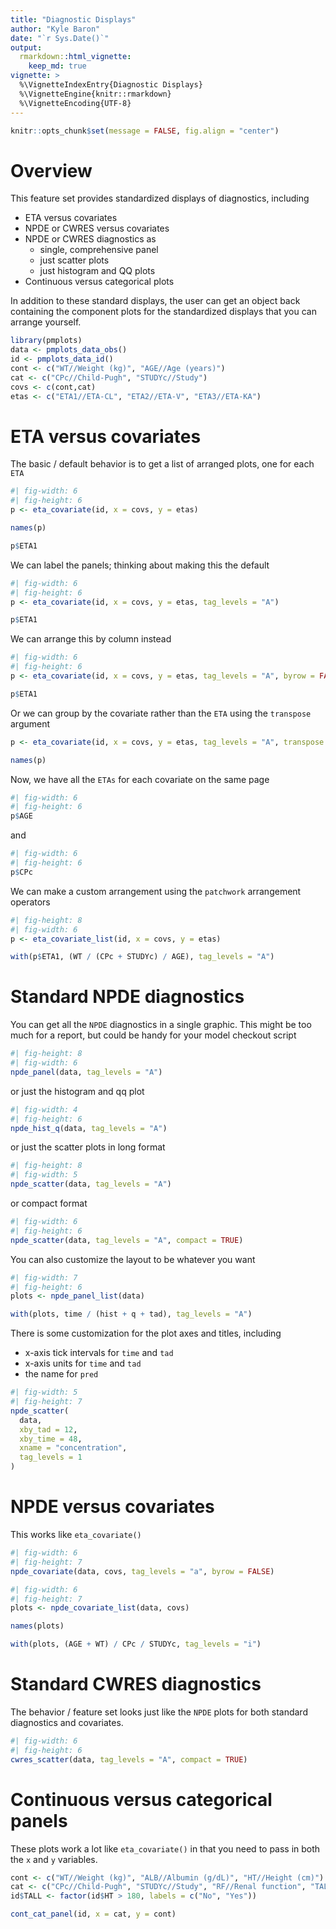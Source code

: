 ```yaml
---
title: "Diagnostic Displays"
author: "Kyle Baron"
date: "`r Sys.Date()`"
output: 
  rmarkdown::html_vignette: 
    keep_md: true
vignette: >
  %\VignetteIndexEntry{Diagnostic Displays}
  %\VignetteEngine{knitr::rmarkdown}
  %\VignetteEncoding{UTF-8}
---
```



```r
knitr::opts_chunk$set(message = FALSE, fig.align = "center")
```

# Overview

This feature set provides standardized displays of diagnostics, including

- ETA versus covariates
- NPDE or CWRES versus covariates
- NPDE or CWRES diagnostics as 
  - single, comprehensive panel
  - just scatter plots
  - just histogram and QQ plots
- Continuous versus categorical plots

In addition to these standard displays, the user can get an object back 
containing the component plots for the standardized displays 
that you can arrange yourself. 


```r
library(pmplots)
data <- pmplots_data_obs()
id <- pmplots_data_id()
cont <- c("WT//Weight (kg)", "AGE//Age (years)")
cat <- c("CPc//Child-Pugh", "STUDYc//Study")
covs <- c(cont,cat)
etas <- c("ETA1//ETA-CL", "ETA2//ETA-V", "ETA3//ETA-KA")
```


# ETA versus covariates

The basic / default behavior is to get a list of arranged plots, one for each 
`ETA`

```r
#| fig-width: 6
#| fig-height: 6
p <- eta_covariate(id, x = covs, y = etas)

names(p) 

p$ETA1
```

We can label the panels; thinking about making this the default

```r
#| fig-width: 6
#| fig-height: 6
p <- eta_covariate(id, x = covs, y = etas, tag_levels = "A")

p$ETA1
```


We can arrange this by column instead

```r
#| fig-width: 6
#| fig-height: 6
p <- eta_covariate(id, x = covs, y = etas, tag_levels = "A", byrow = FALSE)

p$ETA1
```

Or we can group by the covariate rather than the `ETA` using the `transpose` 
argument

```r
p <- eta_covariate(id, x = covs, y = etas, tag_levels = "A", transpose = TRUE)

names(p)
```

Now, we have all the `ETAs` for each covariate on the same page
```r
#| fig-width: 6
#| fig-height: 6
p$AGE
```

and

```r
#| fig-width: 6
#| fig-height: 6
p$CPc
```


We can make a custom arrangement using the `patchwork` arrangement operators

```r
#| fig-height: 8
#| fig-width: 6
p <- eta_covariate_list(id, x = covs, y = etas)

with(p$ETA1, (WT / (CPc + STUDYc) / AGE), tag_levels = "A")
```


# Standard NPDE diagnostics

You can get all the `NPDE` diagnostics in a single graphic. This might be too 
much for a report, but could be handy for your model checkout script

```r
#| fig-height: 8
#| fig-width: 6
npde_panel(data, tag_levels = "A")
```

or just the histogram and qq plot

```r
#| fig-width: 4
#| fig-height: 6
npde_hist_q(data, tag_levels = "A")
```

or just the scatter plots in long format

```r
#| fig-height: 8
#| fig-width: 5
npde_scatter(data, tag_levels = "A")
```

or compact format

```r
#| fig-width: 6
#| fig-height: 6
npde_scatter(data, tag_levels = "A", compact = TRUE)
```


You can also customize the layout to be whatever you want

```r
#| fig-width: 7
#| fig-height: 6
plots <- npde_panel_list(data)

with(plots, time / (hist + q + tad), tag_levels = "A") 
```


There is some customization for the plot axes and titles, including 

- x-axis tick intervals for `time` and `tad`
- x-axis units for `time` and `tad`
- the name for `pred`

```r
#| fig-width: 5
#| fig-height: 7
npde_scatter(
  data, 
  xby_tad = 12, 
  xby_time = 48,
  xname = "concentration", 
  tag_levels = 1
)
```

# NPDE versus covariates

This works like `eta_covariate()`

```r
#| fig-width: 6
#| fig-height: 7
npde_covariate(data, covs, tag_levels = "a", byrow = FALSE)
```

```r
#| fig-width: 6
#| fig-height: 7
plots <- npde_covariate_list(data, covs)

names(plots)

with(plots, (AGE + WT) / CPc / STUDYc, tag_levels = "i")
```


# Standard CWRES diagnostics

The behavior / feature set looks just like the `NPDE` plots for both 
standard diagnostics and covariates. 


```r
#| fig-width: 6
#| fig-height: 6
cwres_scatter(data, tag_levels = "A", compact = TRUE)
```

# Continuous versus categorical panels

These plots work a lot like `eta_covariate()` in that you need to pass in 
both the `x` and `y` variables. 

```r
cont <- c("WT//Weight (kg)", "ALB//Albumin (g/dL)", "HT//Height (cm)")
cat <- c("CPc//Child-Pugh", "STUDYc//Study", "RF//Renal function", "TALL//Tall")
id$TALL <- factor(id$HT > 180, labels = c("No", "Yes"))
```

```r
cont_cat_panel(id, x = cat, y = cont)
```

